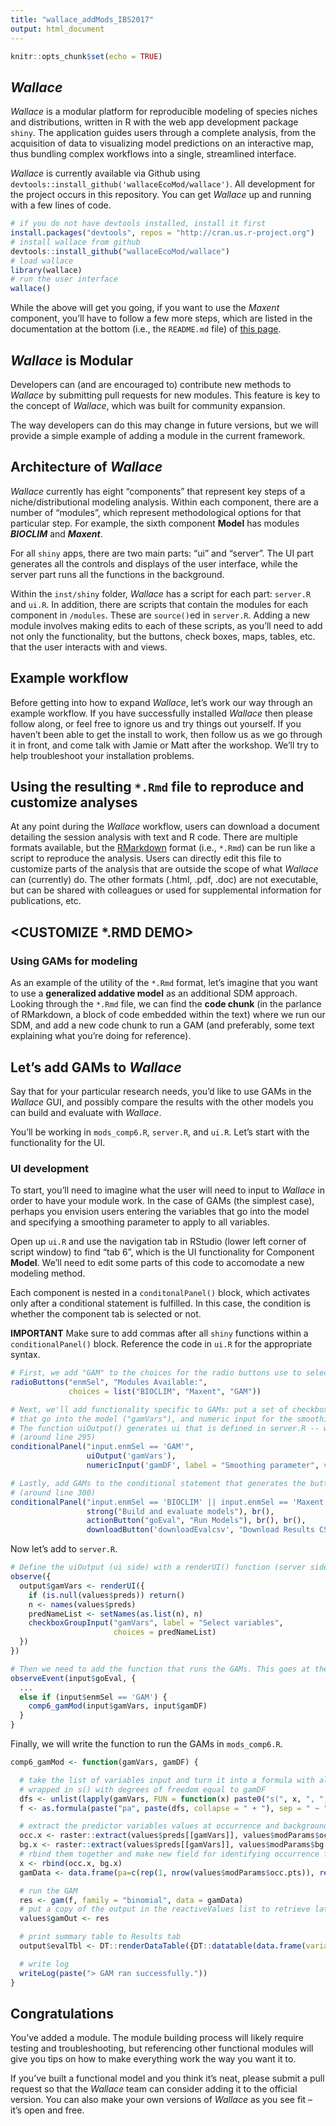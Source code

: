 ```yaml
---
title: "wallace_addMods_IBS2017"
output: html_document
---
```


```r
knitr::opts_chunk$set(echo = TRUE)
```

## *Wallace*

*Wallace* is a modular platform for reproducible modeling of species niches and distributions, written in R with the web app development package `shiny`. The application guides users through a complete analysis, from the acquisition of data to visualizing model predictions on an interactive map, thus bundling complex workflows into a single, streamlined interface.

*Wallace* is currently available via Github using `devtools::install_github('wallaceEcoMod/wallace')`. All development for the project occurs in this repository. You can get *Wallace* up and running with a few lines of code.

```r
# if you do not have devtools installed, install it first
install.packages("devtools", repos = "http://cran.us.r-project.org")
# install wallace from github
devtools::install_github("wallaceEcoMod/wallace")
# load wallace
library(wallace)
# run the user interface
wallace()
```

While the above will get you going, if you want to use the *Maxent* component, you'll have to follow a few more steps, which are listed in the documentation at the bottom (i.e., the `README.md` file) of [this page](https://github.com/wallaceEcoMod/wallace).

## *Wallace* is **Modular**

Developers can (and are encouraged to) contribute new methods to *Wallace* by submitting pull requests for new modules. This feature is key to the concept of *Wallace*, which was built for community expansion.

The way developers can do this may change in future versions, but we will provide a simple example of adding a module in the current framework.

## Architecture of *Wallace*

*Wallace* currently has eight "components" that represent key steps of a niche/distributional modeling analysis. Within each component, there are a number of "modules", which represent methodological options for that particular step. For example, the sixth component **Model** has modules ***BIOCLIM*** and ***Maxent***.

For all `shiny` apps, there are two main parts: "ui" and "server". The UI part generates all the controls and displays of the user interface, while the server part runs all the functions in the background.

Within the `inst/shiny` folder, *Wallace* has a script for each part: `server.R` and `ui.R`. In addition, there are scripts that contain the modules for each component in `/modules`. These are `source()`ed in `server.R`. Adding a new module involves making edits to each of these scripts, as you'll need to add not only the functionality, but the buttons, check boxes, maps, tables, etc. that the user interacts with and views.

## Example workflow

Before getting into how to expand *Wallace*, let's work our way through an example workflow. If you have successfully installed *Wallace* then please follow along, or feel free to ignore us and try things out yourself. If you haven't been able to get the install to work, then follow us as we go through it in front, and come talk with Jamie or Matt after the workshop. We'll try to help troubleshoot your installation problems.

## <WORKFLOW DEMO>

## Using the resulting `*.Rmd` file to reproduce and customize analyses

At any point during the *Wallace* workflow, users can download a document detailing the session analysis with text and R code. There are multiple formats available, but the [RMarkdown](http://rmarkdown.rstudio.com/) format (i.e., `*.Rmd`) can be run like a script to reproduce the analysis. Users can directly edit this file to customize parts of the analysis that are outside the scope of what *Wallace* can (currently) do. The other formats (.html, .pdf, .doc) are not executable, but can be shared with colleagues or used for supplemental information for publications, etc.

## <CUSTOMIZE *.RMD DEMO>

### Using GAMs for modeling

As an example of the utility of the `*.Rmd` format, let's imagine that you want to use a **generalized addative model** as an additional SDM approach. Looking through the `*.Rmd` file, we can find the **code chunk** (in the parlance of RMarkdown, a block of code embedded within the text) where we run our SDM, and add a new code chunk to run a GAM (and preferably, some text explaining what you're doing for reference).

## Let's add GAMs to *Wallace*

Say that for your particular research needs, you'd like to use GAMs in the *Wallace* GUI, and possibly compare the results with the other models you can build and evaluate with *Wallace*.

You'll be working in `mods_comp6.R`, `server.R`, and `ui.R`. Let's start with the functionality for the UI.

### UI development

To start, you'll need to imagine what the user will need to input to *Wallace* in order to have your module work. In the case of GAMs (the simplest case), perhaps you envision users entering the variables that go into the model and specifying a smoothing parameter to apply to all variables.

Open up `ui.R` and use the navigation tab in RStudio (lower left corner of script window) to find "tab 6", which is the UI functionality for Component **Model**. We'll need to edit some parts of this code to accomodate a new modeling method.

Each component is nested in a `conditonalPanel()` block, which activates only after a conditional statement is fulfilled. In this case, the condition is whether the component tab is selected or not.

**IMPORTANT** Make sure to add commas after all `shiny` functions within a `conditionalPanel()` block. Reference the code in `ui.R` for the appropriate syntax.

```r
# First, we add "GAM" to the choices for the radio buttons use to select the modeling method (around line 260)
radioButtons("enmSel", "Modules Available:", 
             choices = list("BIOCLIM", "Maxent", "GAM"))

# Next, we'll add functionality specific to GAMs: put a set of checkboxes to specify variables
# that go into the model ("gamVars"), and numeric input for the smoothing parameter ("gamDF").
# The function uiOutput() generates ui that is defined in server.R -- we'll see this next.
# (around line 295)
conditionalPanel("input.enmSel == 'GAM'",
                 uiOutput('gamVars'),
                 numericInput('gamDF', label = "Smoothing parameter", value = 4))

# Lastly, add GAMs to the conditional statement that generates the button that runs the models
# (around line 300)
conditionalPanel("input.enmSel == 'BIOCLIM' || input.enmSel == 'Maxent' || input.enmSel == 'GAM'",
                 strong("Build and evaluate models"), br(),
                 actionButton("goEval", "Run Models"), br(), br(),
                 downloadButton('downloadEvalcsv', "Download Results CSV"))
```

Now let's add to `server.R`.

```r
# Define the uiOutput (ui side) with a renderUI() function (server side). This is executed within an observe() because it's a reactive function (see shiny documentation for more details). (around 452)
observe({
  output$gamVars <- renderUI({
    if (is.null(values$preds)) return()
    n <- names(values$preds)
    predNameList <- setNames(as.list(n), n)
    checkboxGroupInput("gamVars", label = "Select variables",
                       choices = predNameList)
  })
})

# Then we need to add the function that runs the GAMs. This goes at the end of the observeEvent() for the goEval button specified in ui.R.
observeEvent(input$goEval, {
  ...
  else if (input$enmSel == 'GAM') {
    comp6_gamMod(input$gamVars, input$gamDF)
  }
}
```

Finally, we will write the function to run the GAMs in `mods_comp6.R`.

```r
comp6_gamMod <- function(gamVars, gamDF) {

  # take the list of variables input and turn it into a formula with all variable names
  # wrapped in s() with degrees of freedom equal to gamDF
  dfs <- unlist(lapply(gamVars, FUN = function(x) paste0("s(", x, ", ", gamDF, ")")))
  f <- as.formula(paste("pa", paste(dfs, collapse = " + "), sep = " ~ "))

  # extract the predictor variables values at occurrence and background points
  occ.x <- raster::extract(values$preds[[gamVars]], values$modParams$occ.pts)
  bg.x <- raster::extract(values$preds[[gamVars]], values$modParams$bg.pts)
  # rbind them together and make new field for identifying occurrence from background
  x <- rbind(occ.x, bg.x)
  gamData <- data.frame(pa=c(rep(1, nrow(values$modParams$occ.pts)), rep(0, nrow(values$modParams$bg.pts))), x)

  # run the GAM
  res <- gam(f, family = "binomial", data = gamData)
  # put a copy of the output in the reactiveValues list to retrieve later
  values$gamOut <- res

  # print summary table to Results tab
  output$evalTbl <- DT::renderDataTable({DT::datatable(data.frame(variable=gamVars, coefficient=res$coefficients[-1], row.names=NULL))})

  # write log
  writeLog(paste("> GAM ran successfully."))
}
```

## Congratulations

You've added a module. The module building process will likely require testing and troubleshooting, but referencing other functional modules will give you tips on how to make everything work the way you want it to.

If you've built a functional model and you think it's neat, please submit a pull request so that the *Wallace* team can consider adding it to the official version. You can also make your own versions of *Wallace* as you see fit -- it's open and free.


